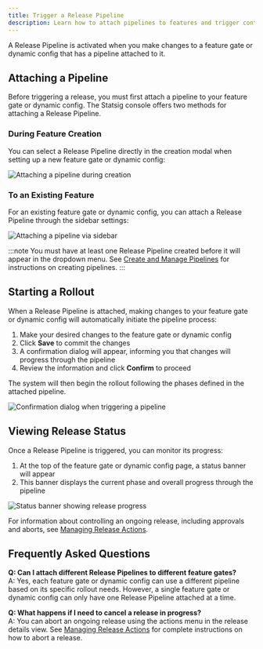 ```yaml
---
title: Trigger a Release Pipeline
description: Learn how to attach pipelines to features and trigger controlled rollouts
---
```


A Release Pipeline is activated when you make changes to a feature gate or dynamic config that has a pipeline attached to it.

## Attaching a Pipeline

Before triggering a release, you must first attach a pipeline to your feature gate or dynamic config. The Statsig console offers two methods for attaching a Release Pipeline.

### During Feature Creation

You can select a Release Pipeline directly in the creation modal when setting up a new feature gate or dynamic config:

<Frame>
  <img src="/images/release-pipeline/modal-attach.png" alt="Attaching a pipeline during creation" />
</Frame>

### To an Existing Feature

For an existing feature gate or dynamic config, you can attach a Release Pipeline through the sidebar settings:

<Frame>
  <img src="/images/release-pipeline/sidebar-attach.png" alt="Attaching a pipeline via sidebar" />
</Frame>

:::note
You must have at least one Release Pipeline created before it will appear in the dropdown menu. See [Create and Manage Pipelines](/release-pipeline/create-and-manage) for instructions on creating pipelines.
:::

## Starting a Rollout

When a Release Pipeline is attached, making changes to your feature gate or dynamic config will automatically initiate the pipeline process:

1. Make your desired changes to the feature gate or dynamic config
2. Click **Save** to commit the changes
3. A confirmation dialog will appear, informing you that changes will progress through the pipeline
4. Review the information and click **Confirm** to proceed

The system will then begin the rollout following the phases defined in the attached pipeline.

<Frame>
  <img src="/images/release-pipeline/trigger.png" alt="Confirmation dialog when triggering a pipeline" />
</Frame>

## Viewing Release Status

Once a Release Pipeline is triggered, you can monitor its progress:

1. At the top of the feature gate or dynamic config page, a status banner will appear
2. This banner displays the current phase and overall progress through the pipeline

<Frame>
  <img src="/images/release-pipeline/view-status.png" alt="Status banner showing release progress" />
</Frame>

For information about controlling an ongoing release, including approvals and aborts, see [Managing Release Actions](/release-pipeline/actions).

## Frequently Asked Questions

**Q: Can I attach different Release Pipelines to different feature gates?**  
A: Yes, each feature gate or dynamic config can use a different pipeline based on its specific rollout needs. However, a single feature gate or dynamic config can only have one Release Pipeline attached at a time.

**Q: What happens if I need to cancel a release in progress?**  
A: You can abort an ongoing release using the actions menu in the release details view. See [Managing Release Actions](/release-pipeline/actions) for complete instructions on how to abort a release.
